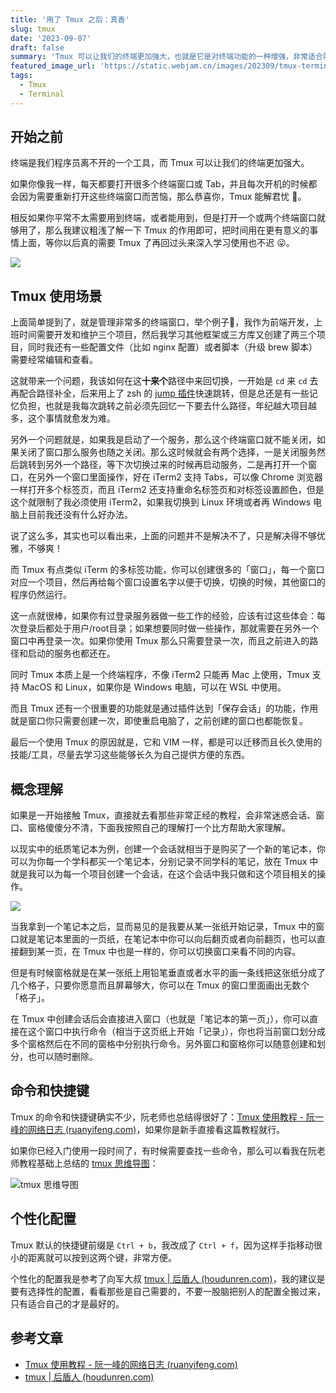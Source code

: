 ```yaml
---
title: '用了 Tmux 之后：真香'
slug: tmux
date: '2023-09-07'
draft: false
summary: 'Tmux 可以让我们的终端更加强大，也就是它是对终端功能的一种增强，非常适合需要打开非常多个终端窗口的程序员。'
featured_image_url: 'https://static.webjam.cn/images/202309/tmux-terminal2.webp'
tags:
  - Tmux
  - Terminal
---
```


## 开始之前

终端是我们程序员离不开的一个工具，而 Tmux 可以让我们的终端更加强大。

如果你像我一样，每天都要打开很多个终端窗口或 Tab，并且每次开机的时候都会因为需要重新打开这些终端窗口而苦恼，那么恭喜你，Tmux 能解君忧 👏。

相反如果你平常不太需要用到终端，或者能用到，但是打开一个或两个终端窗口就够用了，那么我建议粗浅了解一下 Tmux 的作用即可，把时间用在更有意义的事情上面，等你以后真的需要 Tmux 了再回过头来深入学习使用也不迟 😛。

![](https://static.webjam.cn/images/202309/tmux-terminal2.webp)

## Tmux 使用场景

上面简单提到了，就是管理非常多的终端窗口，举个例子🌰，我作为前端开发，上班时间需要开发和维护三个项目，然后我学习其他框架或三方库又创建了两三个项目，同时我还有一些配置文件（比如 nginx 配置）或者脚本（升级 brew 脚本）需要经常编辑和查看。

这就带来一个问题，我该如何在这**十来个**路径中来回切换，一开始是 `cd` 来 `cd` 去再配合路径补全，后来用上了 zsh 的 [jump 插件](https://github.com/ohmyzsh/ohmyzsh/blob/master/plugins/jump/README.md)快速跳转，但是总还是有一些记忆负担，也就是我每次跳转之前必须先回忆一下要去什么路径，年纪越大项目越多，这个事情就愈发为难。

另外一个问题就是，如果我是启动了一个服务，那么这个终端窗口就不能关闭，如果关闭了窗口那么服务也随之关闭。那么这时候就会有两个选择，一是关闭服务然后跳转到另外一个路径，等下次切换过来的时候再启动服务，二是再打开一个窗口，在另外一个窗口里面操作，好在 iTerm2 支持 Tabs，可以像 Chrome 浏览器一样打开多个标签页，而且 iTerm2 还支持重命名标签页和对标签设置颜色，但是这个就限制了我必须使用 iTerm2，如果我切换到 Linux 环境或者再 Windows 电脑上目前我还没有什么好办法。

说了这么多，其实也可以看出来，上面的问题并不是解决不了，只是解决得不够优雅，不够爽！

而 Tmux 有点类似 iTerm 的多标签功能，你可以创建很多的「窗口」，每一个窗口对应一个项目，然后再给每个窗口设置名字以便于切换，切换的时候，其他窗口的程序仍然运行。

这一点就很棒，如果你有过登录服务器做一些工作的经验，应该有过这些体会：每次登录后都处于用户/root目录；如果想要同时做一些操作，那就需要在另外一个窗口中再登录一次。如果你使用 Tmux 那么只需要登录一次，而且之前进入的路径和启动的服务也都还在。

同时 Tmux 本质上是一个终端程序，不像 iTerm2 只能再 Mac 上使用，Tmux 支持 MacOS 和 Linux，如果你是 Windows 电脑，可以在 WSL 中使用。

而且 Tmux 还有一个很重要的功能就是通过插件达到「保存会话」的功能，作用就是窗口你只需要创建一次，即使重启电脑了，之前创建的窗口也都能恢复。

最后一个使用 Tmux 的原因就是，它和 VIM 一样，都是可以迁移而且长久使用的技能/工具，尽量去学习这些能够长久为自己提供方便的东西。

## 概念理解

如果是一开始接触 Tmux，直接就去看那些非常正经的教程，会非常迷惑会话、窗口、窗格傻傻分不清，下面我按照自己的理解打一个比方帮助大家理解。

以现实中的纸质笔记本为例，创建一个会话就相当于是购买了一个新的笔记本，你可以为你每一个学科都买一个笔记本，分别记录不同学科的笔记，放在 Tmux 中就是我可以为每一个项目创建一个会话，在这个会话中我只做和这个项目相关的操作。

![](https://static.webjam.cn/images/202309/tmux-vs-notebook.webp)

当我拿到一个笔记本之后，显而易见的是我要从某一张纸开始记录，Tmux 中的窗口就是笔记本里面的一页纸，在笔记本中你可以向后翻页或者向前翻页，也可以直接翻到某一页，在 Tmux 中也是一样的，你可以切换窗口来看不同的内容。

但是有时候窗格就是在某一张纸上用铅笔垂直或者水平的画一条线把这张纸分成了几个格子，只要你愿意而且屏幕够大，你可以在 Tmux 的窗口里面画出无数个「格子」。

在 Tmux 中创建会话后会直接进入窗口（也就是「笔记本的第一页」），你可以直接在这个窗口中执行命令（相当于这页纸上开始「记录」），你也将当前窗口划分成多个窗格然后在不同的窗格中分别执行命令。另外窗口和窗格你可以随意创建和划分，也可以随时删除。

## 命令和快捷键

Tmux 的命令和快捷键确实不少，阮老师也总结得很好了：[Tmux 使用教程 - 阮一峰的网络日志 (ruanyifeng.com)](https://www.ruanyifeng.com/blog/2019/10/tmux.html)，如果你是新手直接看这篇教程就行。

如果你已经入门使用一段时间了，有时候需要查找一些命令，那么可以看我在阮老师教程基础上总结的 [tmux 思维导图](https://static.webjam.cn/images/mindmap/tmux-mindmap.png)：

![tmux 思维导图](https://static.webjam.cn/images/mindmap/tmux-mindmap.png)

## 个性化配置

Tmux 默认的快捷键前缀是 `Ctrl + b`，我改成了 `Ctrl + f`，因为这样手指移动很小的距离就可以按到这两个键，非常方便。

个性化的配置我是参考了向军大叔 [tmux | 后盾人 (houdunren.com)](https://doc.houdunren.com/%E6%95%88%E7%8E%87%E6%8F%90%E5%8D%87/10%20tmux.html#tmux)，我的建议是要有选择性的配置，看看那些是自己需要的，不要一股脑把别人的配置全搬过来，只有适合自己的才是最好的。


## 参考文章

- [Tmux 使用教程 - 阮一峰的网络日志 (ruanyifeng.com)](https://www.ruanyifeng.com/blog/2019/10/tmux.html)
- [tmux | 后盾人 (houdunren.com)](https://doc.houdunren.com/%E6%95%88%E7%8E%87%E6%8F%90%E5%8D%87/10%20tmux.html#tmux)
